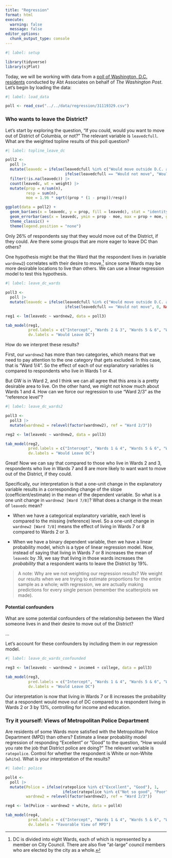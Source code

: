 ```yaml
---
title: "Regression"
format: html
execute:
  warning: false
  message: false
editor_options: 
  chunk_output_type: console
---
```


```r
#| label: setup

library(tidyverse)
library(sjPlot)
```

Today, we will be working with data from a [poll of Washington, D.C. residents](https://doi.org/10.25940/ROPER-31119329) conducted by Abt Associates on behalf of *The Washington Post*. Let's begin by loading the data:

```r
#| label: load_data

poll <- read_csv("../../data/regression/31119329.csv")
```

### Who wants to leave the District?

Let's start by exploring the question, "If you could, would you want to move out of District of Columbia, or not?" The relevant variable is `leavedcfull`. What are the weighted topline results of this poll question?

```r
#| label: topline_leave_dc

poll2 <-
  poll |>
  mutate(leavedc = ifelse(leavedcfull %in% c("Would move outside D.C. area", "Would move to D.C. Suburbs"), "Would move",
                          ifelse(leavedcfull == "Would not move", "Would not move", NA))) |>
  filter(!is.na(leavedc)) |>
  count(leavedc, wt = weight) |>
  mutate(prop = n/sum(n),
         resp = sum(n),
         moe = 1.96 * sqrt((prop * (1 - prop))/resp))

ggplot(data = poll2) +
  geom_bar(aes(x = leavedc, y = prop, fill = leavedc), stat = "identity") +
  geom_errorbar(aes(x = leavedc, ymin = prop - moe, max = prop + moe, group = leavedc), position = position_dodge(.9), width = .2) +
  theme_classic() +
  theme(legend.position = "none")
```

Only 26% of respondents say that they would move out of the District, if they could. Are there some groups that are more eager to leave DC than others?

One hypothesis might be that the Ward that the respondent lives in (variable `wardnew2`) correlates with their desire to move,^[DC is divided into eight Wards, each of which is represented by a member on City Council. There are also five "at-large" council members who are elected by the city as a whole.] since some Wards may be more desirable locations to live than others. We can use a linear regression model to test this hypothesis.

```r
#| label: leave_dc_wards

poll3 <-
  poll |>
  mutate(leavedc = ifelse(leavedcfull %in% c("Would move outside D.C. area", "Would move to D.C. Suburbs"), 1,
                          ifelse(leavedcfull == "Would not move", 0, NA)))

reg1 <- lm(leavedc ~ wardnew2, data = poll3)

tab_model(reg1,
          pred.labels = c("Intercept", "Wards 2 & 3", "Wards 5 & 6", "Wards 7 & 8"),
          dv.labels = "Would Leave DC")
```

How do we interpret these results?

First, our `wardnew2` has more than two categories, which means that we need to pay attention to the one category that gets excluded. In this case, that is "Ward 1/4". So the effect of each of our explanatory variables is compared to respondents who live in Wards 1 or 4.

But GW is in Ward 2, and I think we can all agree that this area is a pretty desirable area to live. On the other hand, we might not know much about Wards 1 and 4. How can we force our regression to use "Ward 2/3" as the "reference level"?
    
```r
#| label: leave_dc_wards2

poll3 <-
  poll3 |>
  mutate(wardnew2 = relevel(factor(wardnew2), ref = "Ward 2/3"))

reg2 <- lm(leavedc ~ wardnew2, data = poll3)

tab_model(reg2,
          pred.labels = c("Intercept", "Wards 1 & 4", "Wards 5 & 6", "Wards 7 & 8"),
          dv.labels = "Would Leave DC")
```

Great! Now we can say that compared to those who live in Wards 2 and 3, respondents who live in Wards 7 and 8 are more likely to want want to move out of the District, if they could.

Specifically, our interpretation is that a one-unit change in the explanatory variable results in a corresponding change of the slope (coefficient/estimate) in the mean of the dependent variable. So what is a one unit change in `wardnew2 [Ward 7/8]`? What does a change in the mean of `leavedc` mean?

* When we have a categorical explanatory variable, each level is compared to the missing (reference) level. So a one-unit change in `wardnew2 [Ward 7/8]` means the effect of living in Wards 7 or 8 compared to Wards 2 or 3.

* When we have a binary dependent variable, then we have a linear probability model, which is a type of linear regression model. Now, instead of saying that living in Wards 7 or 8 increases the mean of `leavedc` by .19, we say that living in those wards increases the *probability* that a respondent wants to leave the District by 19%.

> A note: Why are we not weighting our regression results? We weight our results when we are trying to estimate proportions for the entire sample as a whole; with regression, we are actually making predictions for every single person (remember the scatterplots we made).

#### Potential confounders

What are some potential confounders of the relationship between the Ward someone lives in and their desire to move out of the District?

...

Let's account for these confounders by including them in our regression model.

```r
#| label: leave_dc_wards_confounded

reg3 <- lm(leavedc ~ wardnew2 + income4 + college, data = poll3)

tab_model(reg3,
          pred.labels = c("Intercept", "Wards 1 & 4", "Wards 5 & 6", "Wards 7 & 8", "Income: $100-200K", "Income: $200K +", "Income: $50-100K", "Non-college educated"),
          dv.labels = "Would Leave DC")
```

Our interpretation is now that living in Wards 7 or 8 increases the probability that a respondent would move out of DC compared to a respondent living in Wards 2 or 3 by 13%, controlling for income and education.

### Try it yourself: Views of Metropolitan Police Department

Are residents of some Wards more satisfied with the Metropolitan Police Department (MPD) than others? Estimate a linear probability model regression of responding "Excellent" or "Good" to the question, "How would you rate the job that District police are doing?" The relevant variable is `ratepolice`. Control for whether the respondent is White or non-White (`white`). What is your interpretation of the results?

```r
#| label: police

poll4 <-
  poll |>
  mutate(Police = ifelse(ratepolice %in% c("Excellent", "Good"), 1,
                         ifelse(ratepolice %in% c("Not so good", "Poor"), 0, NA)),
         wardnew2 = relevel(factor(wardnew2), ref = "Ward 2/3"))

reg4 <- lm(Police ~ wardnew2 + white, data = poll4)

tab_model(reg4,
          pred.labels = c("Intercept", "Wards 1 & 4", "Wards 5 & 6", "Wards 7 & 8", "White"),
          dv.labels = "Favorable View of MPD")
```